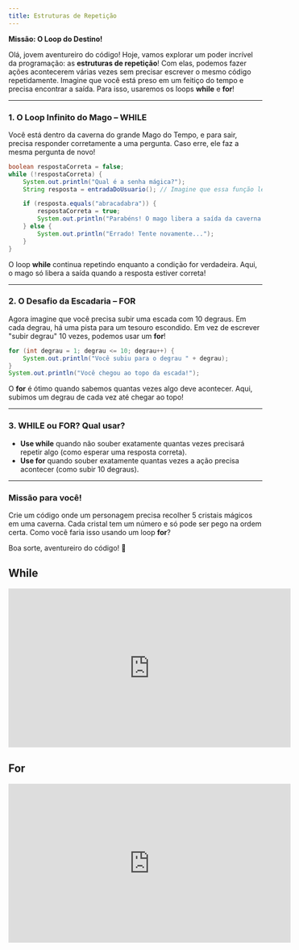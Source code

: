 ```yaml
---
title: Estruturas de Repetição
---
```


**Missão: O Loop do Destino!**

Olá, jovem aventureiro do código! Hoje, vamos explorar um poder incrível da programação: as **estruturas de repetição**! Com elas, podemos fazer ações acontecerem várias vezes sem precisar escrever o mesmo código repetidamente. Imagine que você está preso em um feitiço do tempo e precisa encontrar a saída. Para isso, usaremos os loops **while** e **for**!

---

### **1. O Loop Infinito do Mago – WHILE**

Você está dentro da caverna do grande Mago do Tempo, e para sair, precisa responder corretamente a uma pergunta. Caso erre, ele faz a mesma pergunta de novo!

```java
boolean respostaCorreta = false;
while (!respostaCorreta) {
    System.out.println("Qual é a senha mágica?");
    String resposta = entradaDoUsuario(); // Imagine que essa função lê o que o usuário digita

    if (resposta.equals("abracadabra")) {
        respostaCorreta = true;
        System.out.println("Parabéns! O mago libera a saída da caverna.");
    } else {
        System.out.println("Errado! Tente novamente...");
    }
}
```

O loop **while** continua repetindo enquanto a condição for verdadeira. Aqui, o mago só libera a saída quando a resposta estiver correta!

---

### **2. O Desafio da Escadaria – FOR**

Agora imagine que você precisa subir uma escada com 10 degraus. Em cada degrau, há uma pista para um tesouro escondido. Em vez de escrever "subir degrau" 10 vezes, podemos usar um **for**!

```java
for (int degrau = 1; degrau <= 10; degrau++) {
    System.out.println("Você subiu para o degrau " + degrau);
}
System.out.println("Você chegou ao topo da escada!");
```

O **for** é ótimo quando sabemos quantas vezes algo deve acontecer. Aqui, subimos um degrau de cada vez até chegar ao topo!

---

### **3. WHILE ou FOR? Qual usar?**

- **Use while** quando não souber exatamente quantas vezes precisará repetir algo (como esperar uma resposta correta).
- **Use for** quando souber exatamente quantas vezes a ação precisa acontecer (como subir 10 degraus).

---

### **Missão para você!**

Crie um código onde um personagem precisa recolher 5 cristais mágicos em uma caverna. Cada cristal tem um número e só pode ser pego na ordem certa. Como você faria isso usando um loop **for**?

Boa sorte, aventureiro do código! 🚀

## While

<iframe
  width="560"
  height="315"
  src="https://www.youtube.com/embed/R-jwbPkJZvA?si=KGU6Wy62thTq28N0"
  title="YouTube video player"
  frameBorder="0"
  allow="accelerometer; autoplay; clipboard-write; encrypted-media; gyroscope; picture-in-picture; web-share"
  allowFullScreen
></iframe>

## For

<iframe
  width="560"
  height="315"
  src="https://www.youtube.com/embed/wiUUASSieOE?si=GtxIoV6V05jOq0do"
  title="YouTube video player"
  frameBorder="0"
  allow="accelerometer; autoplay; clipboard-write; encrypted-media; gyroscope; picture-in-picture; web-share"
  allowFullScreen
></iframe>
